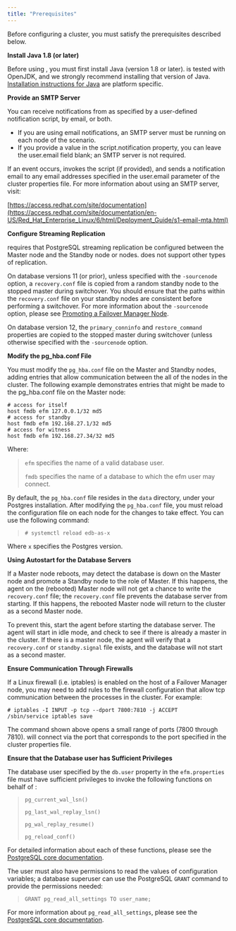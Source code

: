 ```yaml
---
title: "Prerequisites"
---
```


<div id="prerequisites" class="registered_link"></div>

Before configuring a cluster, you must satisfy the prerequisites described below.

**Install Java 1.8 (or later)**

Before using , you must first install Java (version 1.8 or later). is tested with OpenJDK, and we strongly recommend installing that version of Java. [Installation instructions for Java](https://openjdk.java.net/install/) are platform specific.

**Provide an SMTP Server**

You can receive notifications from as specified by a user-defined notification script, by email, or both.

-   If you are using email notifications, an SMTP server must be running on each node of the scenario.
-   If you provide a value in the script.notification property, you can leave the user.email field blank; an SMTP server is not required.

If an event occurs, invokes the script (if provided), and sends a notification email to any email addresses specified in the user.email parameter of the cluster properties file. For more information about using an SMTP server, visit:

[https://access.redhat.com/site/documentation](https://access.redhat.com/site/documentation/en-US/Red_Hat_Enterprise_Linux/6/html/Deployment_Guide/s1-email-mta.html)

**Configure Streaming Replication**

requires that PostgreSQL streaming replication be configured between the Master node and the Standby node or nodes. does not support other types of replication.

On database versions 11 (or prior), unless specified with the `-sourcenode` option, a `recovery.conf` file is copied from a random standby node to the stopped master during switchover. You should ensure that the paths within the `recovery.conf` file on your standby nodes are consistent before performing a switchover. For more information about the `-sourcenode` option, please see [Promoting a Failover Manager Node](../05_using_efm/#promote_node).

On database version 12, the `primary_conninfo` and `restore_command` properties are copied to the stopped master during switchover (unless otherwise specified with the `-sourcenode` option.

**Modify the pg_hba.conf File**

You must modify the `pg_hba.conf` file on the Master and Standby nodes, adding entries that allow communication between the all of the nodes in the cluster. The following example demonstrates entries that might be made to the pg_hba.conf file on the Master node:

```text
# access for itself
host fmdb efm 127.0.0.1/32 md5
# access for standby
host fmdb efm 192.168.27.1/32 md5
# access for witness
host fmdb efm 192.168.27.34/32 md5
```

Where:

> `efm` specifies the name of a valid database user.
>
> `fmdb` specifies the name of a database to which the efm user may connect.

By default, the `pg_hba.conf` file resides in the `data` directory, under your Postgres installation. After modifying the `pg_hba.conf` file, you must reload the configuration file on each node for the changes to take effect. You can use the following command:

> `# systemctl reload edb-as-x`

Where `x` specifies the Postgres version.

**Using Autostart for the Database Servers**

If a Master node reboots, may detect the database is down on the Master node and promote a Standby node to the role of Master. If this happens, the agent on the (rebooted) Master node will not get a chance to write the `recovery.conf` file; the `recovery.conf` file prevents the database server from starting. If this happens, the rebooted Master node will return to the cluster as a second Master node.

To prevent this, start the agent before starting the database server. The agent will start in idle mode, and check to see if there is already a master in the cluster. If there is a master node, the agent will verify that a `recovery.conf` or `standby.signal` file exists, and the database will not start as a second master.

**Ensure Communication Through Firewalls**

If a Linux firewall (i.e. iptables) is enabled on the host of a Failover Manager node, you may need to add rules to the firewall configuration that allow tcp communication between the processes in the cluster. For example:

```text
# iptables -I INPUT -p tcp --dport 7800:7810 -j ACCEPT
/sbin/service iptables save
```

The command shown above opens a small range of ports (7800 through 7810). will connect via the port that corresponds to the port specified in the cluster properties file.

**Ensure that the Database user has Sufficient Privileges**

The database user specified by the `db.user` property in the `efm.properties` file must have sufficient privileges to invoke the following functions on behalf of :

> `pg_current_wal_lsn()`
>
> `pg_last_wal_replay_lsn()`
>
> `pg_wal_replay_resume()`
>
> `pg_reload_conf()`

For detailed information about each of these functions, please see the [PostgreSQL core documentation](https://www.postgresql.org/docs/10/static/index.html).

The user must also have permissions to read the values of configuration variables; a database superuser can use the PostgreSQL `GRANT` command to provide the permissions needed:

> `GRANT pg_read_all_settings TO user_name;`

For more information about `pg_read_all_settings`, please see the [PostgreSQL core documentation](https://www.postgresql.org/docs/12/default-roles.html).
